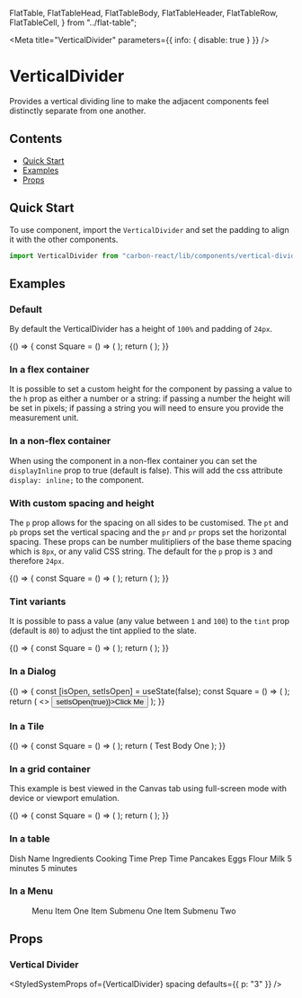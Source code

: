
  FlatTable,
  FlatTableHead,
  FlatTableBody,
  FlatTableHeader,
  FlatTableRow,
  FlatTableCell,
} from "../flat-table";

<Meta title="VerticalDivider" parameters={{ info: { disable: true } }} />

# VerticalDivider

Provides a vertical dividing line to make the adjacent components feel distinctly separate from one another.

## Contents

- [Quick Start](#quick-start)
- [Examples](#examples)
- [Props](#props)

## Quick Start

To use component, import the `VerticalDivider` and set the padding to align it with the other components.

```javascript
import VerticalDivider from "carbon-react/lib/components/vertical-divider";
```

## Examples

### Default

By default the VerticalDivider has a height of `100%` and padding of `24px`.

<Canvas>
  <Story name="default">
    {() => {
      const Square = () => (
        <Box height="56px" width="56px" backgroundColor="var(--colorsYin090)" />
      );
      return (
        <Box display="inline-flex">
          <Square />
          <VerticalDivider />
          <Square />
          <VerticalDivider />
          <Square />
          <VerticalDivider />
          <Square />
          <VerticalDivider />
          <Square />
          <VerticalDivider />
          <Square />
          <VerticalDivider />
          <Square />
          <VerticalDivider />
          <Square />
          <VerticalDivider />
          <Square />
        </Box>
      );
    }}
  </Story>
</Canvas>

### In a flex container

It is possible to set a custom height for the component by passing a value to the `h` prop as either a number or a string:
if passing a number the height will be set in pixels; if passing a string you will need to ensure you provide the measurement unit.

<Canvas>
  <Story name="in a flex container">
    <Box
      display="flex"
      justifyContent="center"
      alignItems="center"
      height="24px"
    >
      <Icon type="home" />
      <VerticalDivider h={16} />
      <Icon type="settings" />
      <VerticalDivider h={16} />
      <Icon type="add" />
      <VerticalDivider h={16} />
      <Icon type="minus" />
      <VerticalDivider h={16} />
      <Icon type="info" />
      <VerticalDivider h={16} />
      <Icon type="warning" />
      <VerticalDivider h={16} />
      <Icon type="chevron_up" />
      <VerticalDivider h={16} />
      <Icon type="chevron_down" />
      <VerticalDivider h={16} />
      <Icon type="edit" />
    </Box>
  </Story>
</Canvas>

### In a non-flex container

When using the component in a non-flex container you can set the `displayInline` prop to true (default is false). This will
add the css attribute `display: inline;` to the component.

<Canvas>
  <Story
    name="in a non-flex container"
    parameters={{ chromatic: { disable: true } }}
  >
    <Box display="inline-block" width="620px" height="auto" margin="0px 180px">
      <Icon type="home" />
      <VerticalDivider displayInline />
      <Icon type="settings" />
      <VerticalDivider displayInline />
      <Icon type="add" />
      <VerticalDivider displayInline />
      <Icon type="minus" />
      <VerticalDivider displayInline />
      <Icon type="info" />
      <VerticalDivider displayInline />
      <Icon type="warning" />
      <VerticalDivider displayInline />
      <Icon type="chevron_up" />
      <VerticalDivider displayInline />
      <Icon type="chevron_down" />
      <VerticalDivider displayInline />
      <Icon type="edit" />
    </Box>
  </Story>
</Canvas>

### With custom spacing and height

The `p` prop allows for the spacing on all sides to be customised. The `pt` and `pb` props set the vertical spacing and
the `pr` and `pr` props set the horizontal spacing. These props can be number mulitipliers of the base
theme spacing which is `8px`, or any valid CSS string. The default for the `p` prop is `3` and therefore `24px`.

<Canvas>
  <Story name="with custom spacing and height">
    {() => {
      const Square = () => (
        <Box height="56px" width="56px" backgroundColor="var(--colorsYin090)" />
      );
      return (
        <Box display="inline-flex">
          <Box>
            <Square />
            <VerticalDivider h="100px" pt={1} pb={1} />
            <Square />
          </Box>
          <VerticalDivider pl={1} pr={1} h={185} />
          <Box>
            <Square />
            <VerticalDivider h="100px" pt={2} pb={2} />
            <Square />
          </Box>
          <VerticalDivider pl={2} pr={2} h={200} />
          <Box>
            <Square />
            <VerticalDivider h="100px" pt={3} pb={3} />
            <Square />
          </Box>
          <VerticalDivider pl={3} pr={3} h={215} />
          <Box>
            <Square />
            <VerticalDivider h="100px" pt={4} pb={4} />
            <Square />
          </Box>
          <VerticalDivider pl={4} pr={4} h={230} />
          <Box>
            <Square />
            <VerticalDivider h="100px" pt={5} pb={5} />
            <Square />
          </Box>
          <VerticalDivider pl={5} pr={5} h={245} />
          <Box>
            <Square />
            <VerticalDivider h="100px" pt={6} pb={6} />
            <Square />
          </Box>
          <VerticalDivider pl={6} pr={6} h={260} />
          <Box>
            <Square />
            <VerticalDivider h="100px" pt={7} pb={7} />
            <Square />
          </Box>
        </Box>
      );
    }}
  </Story>
</Canvas>

### Tint variants

It is possible to pass a value (any value between `1` and `100`) to the `tint` prop (default is `80`) to adjust the tint
applied to the slate.

<Canvas>
  <Story name="with custom tint">
    {() => {
      const Square = () => (
        <Box height="56px" width="56px" backgroundColor="var(--colorsYin090)" />
      );
      return (
        <Box display="inline-flex">
          <Square />
          <VerticalDivider tint={20} />
          <Square />
          <VerticalDivider tint={75} />
          <Square />
          <VerticalDivider tint={80} />
          <Square />
          <VerticalDivider tint={90} />
          <Square />
        </Box>
      );
    }}
  </Story>
</Canvas>

### In a Dialog

<Canvas>
  <Story name="in a dialog" parameters={{ chromatic: { disable: true } }}>
    {() => {
      const [isOpen, setIsOpen] = useState(false);
      const Square = () => (
        <Box height="56px" width="56px" backgroundColor="var(--colorsYin090)" />
      );
      return (
        <>
          <Button onClick={() => setIsOpen(true)}>Click Me</Button>
          <Dialog title="Title" open={isOpen} onCancel={() => setIsOpen(false)}>
            <Box display="inline-flex">
              <Square />
              <VerticalDivider />
              <Square />
              <VerticalDivider />
              <Square />
              <VerticalDivider />
              <Square />
              <VerticalDivider />
              <Square />
              <VerticalDivider />
              <Square />
              <VerticalDivider />
              <Square />
            </Box>
          </Dialog>
        </>
      );
    }}
  </Story>
</Canvas>

### In a Tile

<Canvas>
  <Story name="in a tile">
    {() => {
      const Square = () => (
        <Box height="40px" width="40px" backgroundColor="var(--colorsYin090)" />
      );
      return (
        <Tile width={800} orientation="vertical">
          <Content title="Test Title One">Test Body One</Content>
          <Box display="inline-flex" height="40px">
            <Square />
            <VerticalDivider pt={1} pb={1} pl={3} pr={3} />
            <Square />
            <VerticalDivider pt={1} pb={1} pl={3} pr={3} />
            <Square />
            <VerticalDivider pt={1} pb={1} pl={3} pr={3} />
            <Square />
            <VerticalDivider pt={1} pb={1} pl={3} pr={3} />
            <Square />
            <VerticalDivider pt={1} pb={1} pl={3} pr={3} />
            <Square />
            <VerticalDivider pt={1} pb={1} pl={3} pr={3} />
            <Square />
            <VerticalDivider pt={1} pb={1} pl={3} pr={3} />
            <Square />
            <VerticalDivider pt={1} pb={1} pl={3} pr={3} />
            <Square />
          </Box>
        </Tile>
      );
    }}
  </Story>
</Canvas>

### In a grid container

This example is best viewed in the Canvas tab using full-screen mode with device or viewport emulation.

<Canvas>
  <Story name="in grid container" parameters={{ info: { disable: true } }}>
    {() => {
      const Square = () => (
        <Box height="40px" width="40px" backgroundColor="var(--colorsYin090)" />
      );
      return (
        <GridContainer>
          <GridItem
            alignSelf="stretch"
            justifySelf="stretch"
            gridColumn="1 / 2"
            gridRow="1 / 2"
          >
            <Square />
            <VerticalDivider h={100} />
            <Square />
          </GridItem>
          <GridItem
            alignSelf="stretch"
            justifySelf="stretch"
            gridColumn="3 / 4"
            gridRow="1 /2 "
          >
            <VerticalDivider h={180} />
          </GridItem>
          <GridItem
            alignSelf="stretch"
            justifySelf="stretch"
            gridColumn="5 / 6"
            gridRow="1 / 2"
          >
            <Square />
            <VerticalDivider h={100} />
            <Square />
          </GridItem>
          <GridItem
            alignSelf="stretch"
            justifySelf="stretch"
            gridColumn="7 / 8"
            gridRow="1 / 2"
          >
            <VerticalDivider h={180} />
          </GridItem>
          <GridItem
            alignSelf="stretch"
            justifySelf="stretch"
            gridColumn="9 / 10"
            gridRow="1 / 2"
          >
            <Square />
            <VerticalDivider h={100} />
            <Square />
          </GridItem>
        </GridContainer>
      );
    }}
  </Story>
</Canvas>

### In a table

<Canvas>
  <Story name="in a table">
    <FlatTable>
      <FlatTableHead>
        <FlatTableRow>
          <FlatTableHeader>Dish Name</FlatTableHeader>
          <FlatTableHeader>Ingredients</FlatTableHeader>
          <FlatTableHeader>Cooking Time</FlatTableHeader>
          <FlatTableHeader>Prep Time</FlatTableHeader>
        </FlatTableRow>
      </FlatTableHead>
      <FlatTableBody>
        <FlatTableRow>
          <FlatTableCell>Pancakes</FlatTableCell>
          <FlatTableCell>
            Eggs
            <VerticalDivider displayInline />
            Flour
            <VerticalDivider displayInline />
            Milk
          </FlatTableCell>
          <FlatTableCell>5 minutes</FlatTableCell>
          <FlatTableCell>5 minutes</FlatTableCell>
        </FlatTableRow>
      </FlatTableBody>
    </FlatTable>
  </Story>
</Canvas>

### In a Menu

<Canvas>
  <Story name="in a menu">
    <Box minHeight="120px">
      <Menu menuType="dark">
        <MenuItem href="#">Menu Item One</MenuItem>
        <VerticalDivider height={24} p={1} tint={20} />
        <MenuItem submenu="Menu Item Three">
          <MenuItem href="#">Item Submenu One</MenuItem>
          <MenuItem href="#">Item Submenu Two</MenuItem>
        </MenuItem>
      </Menu>
    </Box>
  </Story>
</Canvas>

## Props

### Vertical Divider

<StyledSystemProps of={VerticalDivider} spacing defaults={{ p: "3" }} />
